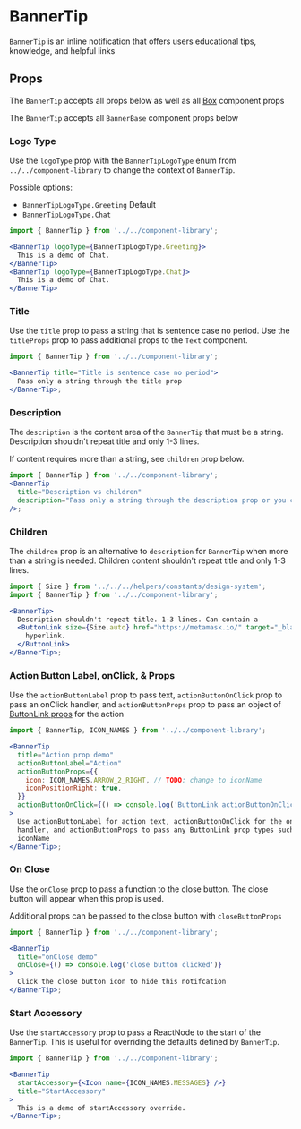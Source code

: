 
# BannerTip

`BannerTip` is an inline notification that offers users educational tips, knowledge, and helpful links

<Canvas>
  <Story id="components-componentlibrary-bannertip--default-story" />
</Canvas>

## Props

The `BannerTip` accepts all props below as well as all [Box](/docs/components-ui-box--default-story#props) component props

<ArgsTable of={BannerTip} />

The `BannerTip` accepts all `BannerBase` component props below

<ArgsTable of={BannerBase} />

### Logo Type

Use the `logoType` prop with the `BannerTipLogoType` enum from `../../component-library` to change the context of `BannerTip`.

Possible options:

- `BannerTipLogoType.Greeting` Default
- `BannerTipLogoType.Chat`

<Canvas>
  <Story id="components-componentlibrary-bannertip--logo-type" />
</Canvas>

```jsx
import { BannerTip } from '../../component-library';

<BannerTip logoType={BannerTipLogoType.Greeting}>
  This is a demo of Chat.
</BannerTip>
<BannerTip logoType={BannerTipLogoType.Chat}>
  This is a demo of Chat.
</BannerTip>
```

### Title

Use the `title` prop to pass a string that is sentence case no period. Use the `titleProps` prop to pass additional props to the `Text` component.

<Canvas>
  <Story id="components-componentlibrary-bannertip--title" />
</Canvas>

```jsx
import { BannerTip } from '../../component-library';

<BannerTip title="Title is sentence case no period">
  Pass only a string through the title prop
</BannerTip>;
```

### Description

The `description` is the content area of the `BannerTip` that must be a string. Description shouldn't repeat title and only 1-3 lines.

If content requires more than a string, see `children` prop below.

<Canvas>
  <Story id="components-componentlibrary-bannertip--description" />
</Canvas>

```jsx
import { BannerTip } from '../../component-library';
<BannerTip
  title="Description vs children"
  description="Pass only a string through the description prop or you can use children if the contents require more"
/>;
```

### Children

The `children` prop is an alternative to `description` for `BannerTip` when more than a string is needed. Children content shouldn't repeat title and only 1-3 lines.

<Canvas>
  <Story id="components-componentlibrary-bannertip--children" />
</Canvas>

```jsx
import { Size } from '../../../helpers/constants/design-system';
import { BannerTip } from '../../component-library';

<BannerTip>
  Description shouldn't repeat title. 1-3 lines. Can contain a
  <ButtonLink size={Size.auto} href="https://metamask.io/" target="_blank">
    hyperlink.
  </ButtonLink>
</BannerTip>;
```

### Action Button Label, onClick, & Props

Use the `actionButtonLabel` prop to pass text, `actionButtonOnClick` prop to pass an onClick handler, and `actionButtonProps` prop to pass an object of [ButtonLink props](/docs/components-componentlibrary-buttonlink--default-story) for the action

<Canvas>
  <Story id="components-componentlibrary-bannertip--action-button" />
</Canvas>

```jsx
import { BannerTip, ICON_NAMES } from '../../component-library';

<BannerTip
  title="Action prop demo"
  actionButtonLabel="Action"
  actionButtonProps={{
    icon: ICON_NAMES.ARROW_2_RIGHT, // TODO: change to iconName
    iconPositionRight: true,
  }}
  actionButtonOnClick={() => console.log('ButtonLink actionButtonOnClick demo')}
>
  Use actionButtonLabel for action text, actionButtonOnClick for the onClick
  handler, and actionButtonProps to pass any ButtonLink prop types such as
  iconName
</BannerTip>;
```

### On Close

Use the `onClose` prop to pass a function to the close button. The close button will appear when this prop is used.

Additional props can be passed to the close button with `closeButtonProps`

<Canvas>
  <Story id="components-componentlibrary-bannertip--on-close" />
</Canvas>

```jsx
import { BannerTip } from '../../component-library';

<BannerTip
  title="onClose demo"
  onClose={() => console.log('close button clicked')}
>
  Click the close button icon to hide this notifcation
</BannerTip>;
```

### Start Accessory

Use the `startAccessory` prop to pass a ReactNode to the start of the `BannerTip`. This is useful for overriding the defaults defined by `BannerTip`.

<Canvas>
  <Story id="components-componentlibrary-bannertip--start-accessory" />
</Canvas>

```jsx
import { BannerTip } from '../../component-library';

<BannerTip
  startAccessory={<Icon name={ICON_NAMES.MESSAGES} />}
  title="StartAccessory"
>
  This is a demo of startAccessory override.
</BannerTip>;
```
